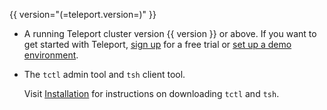 {{ version="(=teleport.version=)" }}

- A running Teleport cluster version {{ version }} or above. If you want to get started with Teleport, [sign
  up](https://goteleport.com/signup) for a free trial or [set up a demo
  environment](../zero-trust-access/deploy-a-cluster/linux-demo.mdx).

- The `tctl` admin tool and `tsh` client tool.

  Visit [Installation](../installation/installation.mdx) for instructions on downloading
  `tctl` and `tsh`.

